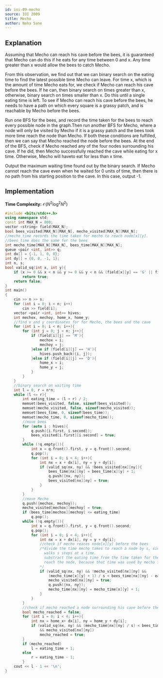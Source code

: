 ```yaml
---
id: ioi-09-mecho
source: IOI 2009
title: Mecho
author: Neha Sane
---
```


## Explanation

Assuming that Mecho can reach his cave before the bees, it is guaranteed that Mecho 
can do this if he eats for any time between 0 and x. Any time greater than x would 
allow the bees to catch Mecho.

From this observation, we find out that we can binary search on the eating time to
find the latest possible time Mecho can leave. For time x, which is the amount of
time Mecho eats for, we check if Mecho can reach his cave before the bees. If he
can, then binary search on times greater than x, otherwise, binary search on times
smaller than x. Do this until a single eating time is left. To see if Mecho can 
reach his cave before the bees, he needs to have a path on which every square is a
grassy patch, and is reachable by Mecho before the bees. 

Run one BFS for the bees, and record the time taken for the bees to reach every 
possible node in the graph.Then run another BFS for Mecho, where a node will only
be visited by Mecho if it is a grassy patch and the bees took more time reach the
node than Mecho. If both these conditions are fulfilled, then we can say that Mecho
reached the node before the bees. At the end of the BFS, check if Mecho reached any
of the four nodes surrounding his cave. If he did, then Mecho successfully reached 
the cave while eating for x time. Otherwise, Mecho will haveto eat for less than x 
time.

Output the maximum waiting time found out by the binary search. If Mecho cannot reach
the cave even when he waited for 0 units of time, then there is no path from his 
starting position to the cave. In this case, output -1.

## Implementation

**Time Complexity:** $\mathcal{O}(N^2\log^2N^2)$

<LanguageSection>
<CPPSection>

```cpp
#include <bits/stdc++.h>
using namespace std;
const int MAX_N = 800;
vector <string> field(MAX_N);
bool bees_visited[MAX_N][MAX_N], mecho_visited[MAX_N][MAX_N];
//mecho_time records the time taken for mecho to reach node[x][y].
//bees_time does the same for the bees
int mecho_time[MAX_N][MAX_N], bees_time[MAX_N][MAX_N];
queue <pair <int, int>> q;
int dx[] = {-1, 1, 0, 0};
int dy[] = {0, 0, -1, 1};
int n, s;
bool valid_sq(int x, int y){
    if (x >= 0 && x < n && y >= 0 && y < n && (field[x][y] == 'G' || field[x][y] == 'M'))
        return true;
    return false;
}
int main()
{
    cin >> n >> s;
    for (int i = 0; i < n; i++)
        cin >> field[i];
    vector <pair <int, int>> hives;
    int mechox, mechoy, home_x, home_y;
    //find x and y coordinates for for Mecho, the bees and the cave
    for (int i = 0; i < n; i++){
        for (int j = 0; j < n; j++){
            if (field[i][j] == 'M'){
                mechox = i;
                mechoy = j;
            }else if (field[i][j] == 'H'){
                hives.push_back({i, j});
            }else if (field[i][j] == 'D'){
                home_x = i;
                home_y = j;
            }
        }
    }
    //binary search on waiting time
    int l = 0, r = n*n;
    while (l <= r){
        int eating_time = (l + r) / 2;
        memset(bees_visited, false, sizeof(bees_visited));
        memset(mecho_visited, false, sizeof(mecho_visited));
        memset(bees_time, 0, sizeof(bees_time));
        memset(mecho_time, 0, sizeof(mecho_time));
        //move bees
        for (auto i : hives){
            q.push({i.first, i.second});
            bees_visited[i.first][i.second] = true;
        }
        while (!q.empty()){
            int x = q.front().first, y = q.front().second;
            q.pop();
            for (int i = 0; i < 4; i++){
                int nx = x + dx[i], ny = y + dy[i];
                if (valid_sq(nx, ny) && !bees_visited[nx][ny]){
                    bees_time[nx][ny] = bees_time[x][y] + 1;    
                    q.push({nx, ny});
                    bees_visited[nx][ny] = true;
                }
            }
        }
        //move Mecho
        q.push({mechox, mechoy});
        mecho_visited[mechox][mechoy] = true;
        if (bees_time[mechox][mechoy] <= eating_time)
            q.pop();
        while (!q.empty()){
            int x = q.front().first, y = q.front().second;
            q.pop();
            for (int i = 0; i < 4; i++){
                int nx = x + dx[i], ny = y + dy[i];
                //check if mecho reaces node[x][y] before the bees
                /*divide the time mecho takes to reach a node by s, since mecho
                  walks s steps at a time.
                  substract the eating time from the time taken for the bees to 
                  reach the node, because that time was used by mecho for eating
                */
                if (valid_sq(nx, ny) && !mecho_visited[nx][ny] && 
                    (mecho_time[x][y] + 1) / s < bees_time[nx][ny] - eating_time){
                    mecho_visited[nx][ny] = true;
                    q.push({nx, ny});
                    mecho_time[nx][ny] = mecho_time[x][y] + 1;
                }
            }
        }
        //check if mecho reached a node surrounding his cave before the bees
        bool mecho_reached = false;
        for (int i = 0; i < 4; i++){
            int nx = home_x+ dx[i], ny = home_y + dy[i];
            if (valid_sq(nx, ny) && (mecho_time[nx][ny] / s) < bees_time[nx][ny] - eating_time
                && mecho_visited[nx][ny])
                mecho_reached = true;
        }
        if (mecho_reached)
            l = eating_time + 1;
        else
            r = eating_time - 1;
        }
    cout << l - 1 << '\n';
}
```

</CPPSection>

</LanguageSection>
